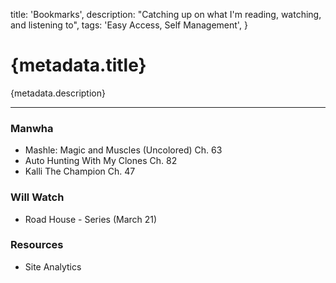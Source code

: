 
  title: 'Bookmarks',
  description: "Catching up on what I'm reading, watching, and listening to",
  tags: 'Easy Access, Self Management',
}

# {metadata.title}

{metadata.description}

---

### Manwha

- <MdxLink href="https://mashle-manga.online">
    Mashle: Magic and Muscles (Uncolored) Ch. 63
  </MdxLink>
- <MdxLink href="https://manhuaus.com/manga/auto-hunting-with-my-clones">
    Auto Hunting With My Clones Ch. 82
  </MdxLink>
- <MdxLink href="https://manhuaus.com/manga/kalli-the-champion">
    Kalli The Champion Ch. 47
  </MdxLink>

### Will Watch

- <MdxLink href="https://www.youtube.com/watch?v=Y0ZsLudtfjI">
    Road House - Series (March 21)
  </MdxLink>

### Resources

- <MdxLink href="https://umami-rdt-li.vercel.app/share/3Aiazf1XBMaxwW30">
    Site Analytics
  </MdxLink>
